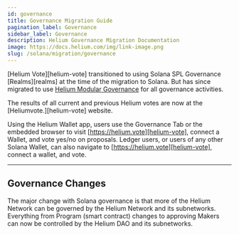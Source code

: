 ```yaml
---
id: governance
title: Governance Migration Guide
pagination_label: Governance
sidebar_label: Governance
description: Helium Governance Migration Documentation
image: https://docs.helium.com/img/link-image.png
slug: /solana/migration/governance
---
```



[Helium Vote][helium-vote] transitioned to using Solana SPL Governance [Realms][realms] at the time of the
migration to Solana. But has since migrated to use [Helium Modular Governance](https://modular-governance.helium.com) for all governance 
activities.

The results of all current and previous Helium votes are now at the [Heliumvote.][helium-vote] website.

Using the Helium Wallet app, users use the Governance Tab or the embedded browser to visit
[https://helium.vote][helium-vote], connect a Wallet, and vote yes/no on proposals. Ledger users, or
users of any other Solana Wallet, can also navigate to [https://helium.vote][helium-vote], connect a
wallet, and vote.

---

## Governance Changes

The major change with Solana governance is that more of the Helium Network can be governed by the
Helium Network and its subnetworks. Everything from Program (smart contract) changes to approving
Makers can now be controlled by the Helium DAO and its subnetworks.

[helium-vo]: https://helium.vote

